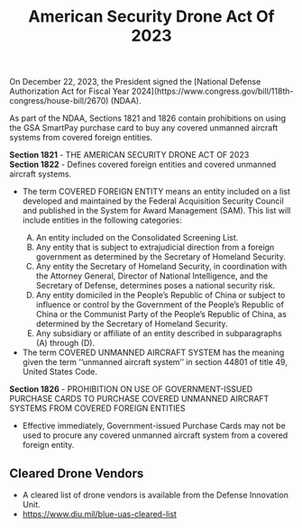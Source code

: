 ﻿---
title: American Security Drone Act Of 2023
description: American Security Drone Act Of 2023
order: 3
---

<p class="usa-intro"> On December 22, 2023, the President signed the [National Defense Authorization Act for Fiscal Year 2024](https://www.congress.gov/bill/118th-congress/house-bill/2670) (NDAA).</p>   

As part of the NDAA, Sections 1821 and 1826 contain prohibitions on using the GSA SmartPay purchase card to buy any covered unmanned aircraft systems from covered foreign entities.

**Section 1821** - THE AMERICAN SECURITY DRONE ACT OF 2023 <br/>
**Section 1822** - Defines covered foreign entities and covered unmanned aircraft systems.
<ul class="usa-list">
    <li>The term COVERED FOREIGN ENTITY means an entity included on a list developed and maintained by the Federal Acquisition Security Council and published in the System for Award Management (SAM). This list will include entities in the following categories:</li>
    <ol type="A" class="usa-list">
        <li>An entity included on the Consolidated Screening List.</li>
        <li>Any entity that is subject to extrajudicial direction from a foreign government
            as determined by the Secretary of Homeland Security.</li>
        <li>Any entity the Secretary of Homeland Security, in coordination with the
            Attorney General, Director of National Intelligence, and the Secretary of
            Defense, determines poses a national security risk.</li>
        <li>Any entity domiciled in the People’s Republic of China or subject to influence
            or control by the Government of the People’s Republic of China or the
            Communist Party of the People’s Republic of China, as determined by the
            Secretary of Homeland Security.</li>
        <li>Any subsidiary or affiliate of an entity described in subparagraphs (A) through (D).</li>
    </ol>
    <li>The term COVERED UNMANNED AIRCRAFT SYSTEM has the meaning given the term ‘‘unmanned aircraft system’’ in section 44801 of title 49, United States Code.</li>
</ul>  

**Section 1826** - PROHIBITION ON USE OF GOVERNMENT-ISSUED PURCHASE CARDS TO PURCHASE COVERED UNMANNED AIRCRAFT SYSTEMS FROM COVERED FOREIGN ENTITIES
- Effective immediately, Government-issued Purchase Cards may not be used to procure any covered unmanned aircraft system from a covered foreign entity.

## Cleared Drone Vendors
- A cleared list of drone vendors is available from the Defense Innovation Unit.
- https://www.diu.mil/blue-uas-cleared-list